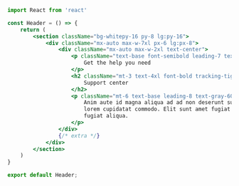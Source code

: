 ```jsx {3} copy
import React from 'react'

const Header = () => {
    return (
        <section className="bg-whitepy-16 py-8 lg:py-16">
            <div className="mx-auto max-w-7xl px-6 lg:px-8">
                <div className="mx-auto max-w-2xl text-center">
                    <p className="text-base font-semibold leading-7 text-blue-700">
                        Get the help you need
                    </p>
                    <h2 className="mt-3 text-4xl font-bold tracking-tight text-gray-900 md:text-6xl">
                        Support center
                    </h2>
                    <p className="mt-6 text-base leading-8 text-gray-600 md:text-lg">
                        Anim aute id magna aliqua ad ad non deserunt sunt. Qui irure qui
                        lorem cupidatat commodo. Elit sunt amet fugiat veniam occaecat
                        fugiat aliqua.
                    </p>
                </div>
                {/* extra */}
            </div>
        </section>
    )
}

export default Header;
```